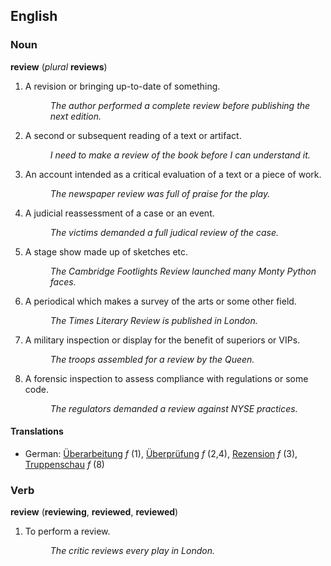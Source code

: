 ==English==
===Noun===
'''review''' (''plural'' '''reviews''')

# A revision or bringing up-to-date of something.
#:''The author performed a complete review before publishing the next edition.''
# A second or subsequent reading of a text or artifact.
#:''I need to make a review of the book before I can understand it.''
# An account intended as a critical evaluation of a text or a piece of work.
#:''The newspaper review was full of praise for the play.''
# A judicial reassessment of a case or an event.
#:''The victims demanded a full judical review of the case.''
# A stage show made up of sketches etc.
#:''The Cambridge Footlights Review launched many Monty Python faces.''
# A periodical which makes a survey of the arts or some other field.
#:''The Times Literary Review is published in London.''
# A military inspection or display for the benefit of superiors or VIPs.
#:''The troops assembled for a review by the Queen.''
# A forensic inspection to assess compliance with regulations or some code.
#:''The regulators demanded a review against NYSE practices.''

====Translations====
*German: [[Überarbeitung]] ''f'' (1), [[Überprüfung]] ''f'' (2,4), [[Rezension]] ''f'' (3), [[Truppenschau]] ''f'' (8)

===Verb===
'''review''' ('''reviewing''', '''reviewed''', '''reviewed''')

# To perform a review.
#:''The critic reviews every play in London.''